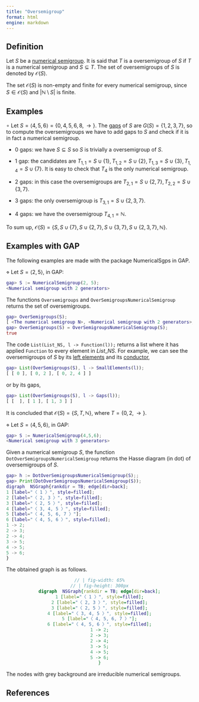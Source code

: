 ```yaml
---
title: "Oversemigroup"
format: html
engine: markdown
---
```


## Definition

Let $S$ be a [numerical semigroup](Numerical-semigroup.qmd). It is said that $T$ is a oversemigroup of $S$ if $T$ is a numerical semigroup and $S \subseteq T$. The set of oversemigroups of $S$ is denoted by $\mathcal{O}(S)$.

The set $\mathcal{O}(S)$ is non-empty and finite for every numerical semigroup, since $S \in \mathcal{O}(S)$ and $|\mathbb{N} \setminus S|$ is finite.

## Examples

$\circ$ Let $S = \langle 4, 5, 6 \rangle = \{ 0, 4, 5, 6, 8, \rightarrow\}$. The [gaps](Gap.qmd) of $S$ are $G(S) = \{1, 2, 3, 7\}$, so to compute the oversemigroups we have to add gaps to $S$ and check if it is in fact a numerical semigroup.

-   0 gaps: we have $S \subseteq S$ so $S$ is trivially a oversemigroup of $S$.

-   1 gap: the candidates are $T_{1,1} = S \cup \{1\}, T_{1,2} = S \cup \{2\}, T_{1,3} = S \cup \{3\}, T_{1,4} = S \cup \{7\}$. It is easy to check that $T_4$ is the only numerical semigroup.

-   2 gaps: in this case the oversemigroups are $T_{2,1} = S \cup \{2, 7\}, T_{2,2} = S \cup \{3, 7\}$.

-   3 gaps: the only oversemigroup is $T_{3,1} = S \cup \{2, 3, 7\}$.

-   4 gaps: we have the oversemigroup $T_{4,1} = \mathbb{N}$.

To sum up, $\mathcal{O}(S) = \{S, S \cup \{7\}, S \cup \{2, 7\}, S \cup \{3, 7\}, S \cup \{2, 3, 7\}, \mathbb{N}\}$.

## Examples with GAP

The following examples are made with the package NumericalSgps in GAP.

$\diamond$ Let $S = \langle 2, 5 \rangle$, in GAP:

``` gap
gap> S := NumericalSemigroup(2, 5);
<Numerical semigroup with 2 generators>
```

The functions `Oversemigroups` and `OverSemigroupsNumericalSemigroup` returns the set of oversemigroups.

``` gap
gap> OverSemigroups(S);
[ <The numerical semigroup N>, <Numerical semigroup with 2 generators>, <Numerical semigroup with 2 generators> ]
gap> OverSemigroups(S) = OverSemigroupsNumericalSemigroup(S);
true
```

The code `List(List_NS, l -> Function(l));` returns a list where it has applied `Function` to every element in $List\_NS$. For example, we can see the oversemigroups of $S$ by its [left elements](Left-elements.qmd) and its [conductor](Conductor.qmd),

``` gap
gap> List(OverSemigroups(S), l -> SmallElements(l));
[ [ 0 ], [ 0, 2 ], [ 0, 2, 4 ] ]
```

or by its gaps,

``` gap
gap> List(OverSemigroups(S), l -> Gaps(l));
[ [  ], [ 1 ], [ 1, 3 ] ]
```

It is concluded that $\mathcal{O}(S) = \{S, T, \mathbb{N}\}$, where $T = \{0, 2, \rightarrow\}$.


$\diamond$ Let $S = \langle 4,5,6 \rangle$, in GAP:

```gap
gap> S := NumericalSemigroup(4,5,6);
<Numerical semigroup with 3 generators>
```

Given a numerical semigroup $S$, the function `DotOverSemigroupsNumericalSemigroup` returns the Hasse diagram (in dot) of oversemigroups of $S$.


```gap
gap> h := DotOverSemigroupsNumericalSemigroup(S);;
gap> Print(DotOverSemigroupsNumericalSemigroup(S));
digraph  NSGraph{rankdir = TB; edge[dir=back];
1 [label="〈 1 〉", style=filled];
2 [label="〈 2, 3 〉", style=filled];
3 [label="〈 2, 5 〉", style=filled];
4 [label="〈 3, 4, 5 〉", style=filled];
5 [label="〈 4, 5, 6, 7 〉"];
6 [label="〈 4, 5, 6 〉", style=filled];
1 -> 2;
2 -> 3;
2 -> 4;
3 -> 5;
4 -> 5;
5 -> 6;
}
```

The obtained graph is as follows.

::: {style="text-align:center;"}
```dot
// | fig-width: 65%
// | fig-height: 300px
digraph  NSGraph{rankdir = TB; edge[dir=back];
1 [label="〈 1 〉", style=filled];
2 [label="〈 2, 3 〉", style=filled];
3 [label="〈 2, 5 〉", style=filled];
4 [label="〈 3, 4, 5 〉", style=filled];
5 [label="〈 4, 5, 6, 7 〉"];
6 [label="〈 4, 5, 6 〉", style=filled];
1 -> 2;
2 -> 3;
2 -> 4;
3 -> 5;
4 -> 5;
5 -> 6;
}

```
:::

The nodes with grey background are irreducible numerical semigroups.


## References







